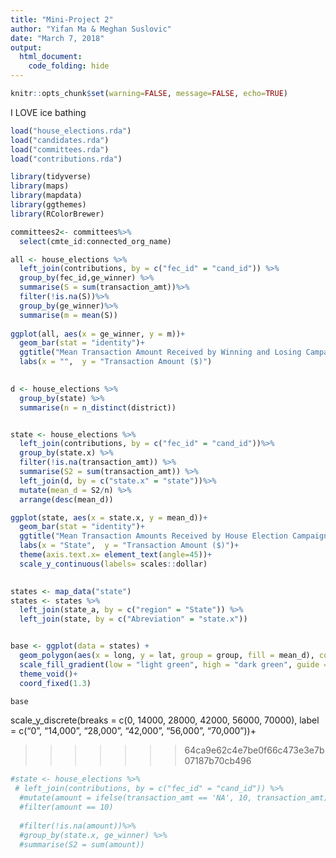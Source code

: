 ```yaml
---
title: "Mini-Project 2"
author: "Yifan Ma & Meghan Suslovic"
date: "March 7, 2018"
output: 
  html_document:
    code_folding: hide
---
```



```r
knitr::opts_chunk$set(warning=FALSE, message=FALSE, echo=TRUE)
```

I LOVE ice bathing

```r
load("house_elections.rda")
load("candidates.rda")
load("committees.rda")
load("contributions.rda")
```

```r
library(tidyverse)
library(maps)
library(mapdata)
library(ggthemes)
library(RColorBrewer)
```

```r
committees2<- committees%>%
  select(cmte_id:connected_org_name)

all <- house_elections %>%
  left_join(contributions, by = c("fec_id" = "cand_id")) %>%
  group_by(fec_id,ge_winner) %>%
  summarise(S = sum(transaction_amt))%>%
  filter(!is.na(S))%>%
  group_by(ge_winner)%>%
  summarise(m = mean(S))
  
ggplot(all, aes(x = ge_winner, y = m))+
  geom_bar(stat = "identity")+
  ggtitle("Mean Transaction Amount Received by Winning and Losing Campaigns")+
  labs(x = "",  y = "Transaction Amount ($)")
  
```


```r
d <- house_elections %>%
  group_by(state) %>%
  summarise(n = n_distinct(district))


state <- house_elections %>%
  left_join(contributions, by = c("fec_id" = "cand_id"))%>%
  group_by(state.x) %>%
  filter(!is.na(transaction_amt)) %>%
  summarise(S2 = sum(transaction_amt)) %>%
  left_join(d, by = c("state.x" = "state"))%>%
  mutate(mean_d = S2/n) %>%
  arrange(desc(mean_d))

ggplot(state, aes(x = state.x, y = mean_d))+
  geom_bar(stat = "identity")+
  ggtitle("Mean Transaction Amounts Received by House Election Campaigns by State")+
  labs(x = "State",  y = "Transaction Amount ($)")+
  theme(axis.text.x= element_text(angle=45))+
  scale_y_continuous(labels= scales::dollar)
  
```


```r
states <- map_data("state")
states <- states %>%
  left_join(state_a, by = c("region" = "State")) %>%
  left_join(state, by = c("Abreviation" = "state.x"))


base <- ggplot(data = states) + 
  geom_polygon(aes(x = long, y = lat, group = group, fill = mean_d), color = "white")+
  scale_fill_gradient(low = "light green", high = "dark green", guide = FALSE)+
  theme_void()+
  coord_fixed(1.3)

base

```




scale_y_discrete(breaks = c(0, 14000, 28000, 42000, 56000, 70000), label = c("0", "14,000", "28,000", "42,000", "56,000", "70,000"))+

>>>>>>> 64ca9e62c4e7be0f66c473e3e7b07187b70cb496








```r
#state <- house_elections %>%
 # left_join(contributions, by = c("fec_id" = "cand_id")) %>%
  #mutate(amount = ifelse(transaction_amt == 'NA', 10, transaction_amt))%>%
  #filter(amount == 10)
   
  #filter(!is.na(amount))%>%
  #group_by(state.x, ge_winner) %>%
  #summarise(S2 = sum(amount))
```
